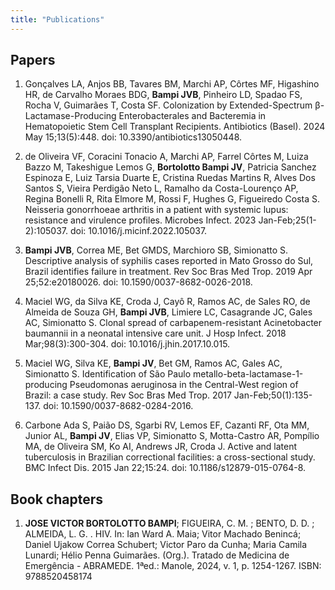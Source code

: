 ```yaml
---
title: "Publications"
---
```


## Papers

1.  Gonçalves LA, Anjos BB, Tavares BM, Marchi AP, Côrtes MF, Higashino HR, de Carvalho Moraes BDG, **Bampi JVB**, Pinheiro LD, Spadao FS, Rocha V, Guimarães T, Costa SF. Colonization by Extended-Spectrum β-Lactamase-Producing Enterobacterales and Bacteremia in Hematopoietic Stem Cell Transplant Recipients. Antibiotics (Basel). 2024 May 15;13(5):448. doi: 10.3390/antibiotics13050448.

2.  de Oliveira VF, Coracini Tonacio A, Marchi AP, Farrel Côrtes M, Luiza Bazzo M, Takeshigue Lemos G, **Bortolotto Bampi JV**, Patricia Sanchez Espinoza E, Luiz Tarsia Duarte E, Cristina Ruedas Martins R, Alves Dos Santos S, Vieira Perdigão Neto L, Ramalho da Costa-Lourenço AP, Regina Bonelli R, Rita Elmore M, Rossi F, Hughes G, Figueiredo Costa S. Neisseria gonorrhoeae arthritis in a patient with systemic lupus: resistance and virulence profiles. Microbes Infect. 2023 Jan-Feb;25(1-2):105037. doi: 10.1016/j.micinf.2022.105037.

3.  **Bampi JVB**, Correa ME, Bet GMDS, Marchioro SB, Simionatto S. Descriptive analysis of syphilis cases reported in Mato Grosso do Sul, Brazil identifies failure in treatment. Rev Soc Bras Med Trop. 2019 Apr 25;52:e20180026. doi: 10.1590/0037-8682-0026-2018.

4.  Maciel WG, da Silva KE, Croda J, Cayô R, Ramos AC, de Sales RO, de Almeida de Souza GH, **Bampi JVB**, Limiere LC, Casagrande JC, Gales AC, Simionatto S. Clonal spread of carbapenem-resistant Acinetobacter baumannii in a neonatal intensive care unit. J Hosp Infect. 2018 Mar;98(3):300-304. doi: 10.1016/j.jhin.2017.10.015.

5.  Maciel WG, Silva KE, **Bampi JV**, Bet GM, Ramos AC, Gales AC, Simionatto S. Identification of São Paulo metallo-beta-lactamase-1-producing Pseudomonas aeruginosa in the Central-West region of Brazil: a case study. Rev Soc Bras Med Trop. 2017 Jan-Feb;50(1):135-137. doi: 10.1590/0037-8682-0284-2016.

6.  Carbone Ada S, Paião DS, Sgarbi RV, Lemos EF, Cazanti RF, Ota MM, Junior AL, **Bampi JV**, Elias VP, Simionatto S, Motta-Castro AR, Pompílio MA, de Oliveira SM, Ko AI, Andrews JR, Croda J. Active and latent tuberculosis in Brazilian correctional facilities: a cross-sectional study. BMC Infect Dis. 2015 Jan 22;15:24. doi: 10.1186/s12879-015-0764-8.

## Book chapters

1.  **JOSE VICTOR BORTOLOTTO BAMPI**; FIGUEIRA, C. M. ; BENTO, D. D. ; ALMEIDA, L. G. . HIV. In: Ian Ward A. Maia; Vitor Machado Benincá; Daniel Ujakow Correa Schubert; Victor Paro da Cunha; Maria Camila Lunardi; Hélio Penna Guimarães. (Org.). Tratado de Medicina de Emergência - ABRAMEDE. 1ªed.: Manole, 2024, v. 1, p. 1254-1267. ISBN: 9788520458174
